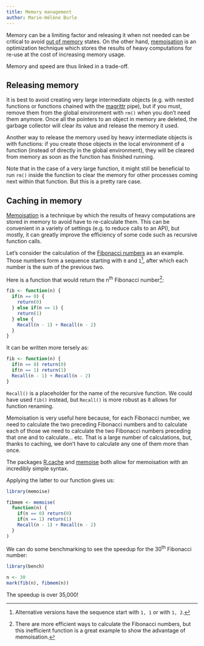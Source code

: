 ```yaml
---
title: Memory management
author: Marie-Hélène Burle
---
```


:::{.def}

Memory can be a limiting factor and releasing it when not needed can be critical to avoid [out of memory](https://en.wikipedia.org/wiki/Out_of_memory) states. On the other hand, [memoisation](https://en.wikipedia.org/wiki/Memoization) is an optimization technique which stores the results of heavy computations for re-use at the cost of increasing memory usage.

Memory and speed are thus linked in a trade-off.

:::

## Releasing memory

It is best to avoid creating very large intermediate objects (e.g. with nested functions or functions chained with the [magrittr](https://cran.r-project.org/web/packages/magrittr/index.html#:~:text=magrittr%3A%20A%20Forward-Pipe%20Operator,of%20right-hand%20side%20expressions.) pipe), but if you must, remove them from the global environment with `rm()` when you don't need them anymore. Once all the pointers to an object in memory are deleted, the garbage collector will clear its value and release the memory it used.

Another way to release the memory used by heavy intermediate objects is with functions: if you create those objects in the local environment of a function (instead of directly in the global environment), they will be cleared from memory as soon as the function has finished running.

Note that in the case of a very large function, it might still be beneficial to run `rm()` inside the function to clear the memory for other processes coming next within that function. But this is a pretty rare case.

## Caching in memory

[Memoisation](https://en.wikipedia.org/wiki/Memoization) is a technique by which the results of heavy computations are stored in memory to avoid have to re-calculate them. This can be convenient in a variety of settings (e.g. to reduce calls to an API), but mostly, it can greatly improve the efficiency of some code such as recursive function calls.

Let's consider the calculation of the [Fibonacci numbers](https://en.wikipedia.org/wiki/Fibonacci_number) as an example. Those numbers form a sequence starting with `0` and `1`[^1], after which each number is the sum of the previous two.

[^1]: Alternative versions have the sequence start with `1, 1` or with `1, 2`.

Here is a function that would return the n^th^ Fibonacci number[^2]:

[^2]: There are more efficient ways to calculate the Fibonacci numbers, but this inefficient function is a great example to show the advantage of memoisation.

```.r
fib <- function(n) {
  if(n == 0) {
    return(0)
  } else if(n == 1) {
    return(1)
  } else {
    Recall(n - 1) + Recall(n - 2)
  }
}
```

It can be written more tersely as:

```r
fib <- function(n) {
  if(n == 0) return(0)
  if(n == 1) return(1)
  Recall(n - 1) + Recall(n - 2)
}
```

:::{.note}

`Recall()` is a placeholder for the name of the recursive function. We could have used `fib()` instead, but `Recall()` is more robust as it allows for function renaming.

:::

Memoisation is very useful here because, for each Fibonacci number, we need to calculate the two preceding Fibonacci numbers and to calculate each of those we need to calculate the two Fibonacci numbers preceding that one and to calculate... etc. That is a large number of calculations, but, thanks to caching, we don't have to calculate any one of them more than once.

The packages [R.cache](https://cran.r-project.org/web/packages/R.cache/index.html) and [memoise](https://cran.r-project.org/web/packages/memoise/index.html) both allow for memoisation with an incredibly simple syntax.

Applying the latter to our function gives us:

```r
library(memoise)

fibmem <- memoise(
  function(n) {
    if(n == 0) return(0)
    if(n == 1) return(1)
    Recall(n - 1) + Recall(n - 2)
  }
)
```

We can do some benchmarking to see the speedup for the 30^th^ Fibonacci number:

```r
library(bench)

n <- 30
mark(fib(n), fibmem(n))
```

The speedup is over 35,000!
